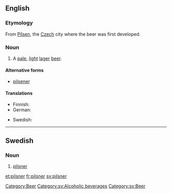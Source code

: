 ==English==

===Etymology===
From [[Pilsen]], the [[Czech]] city where the beer was first developed.

===Noun===
{{en-noun}}

# A [[pale]], [[light]] [[lager]] [[beer]].

====Alternative forms====
* [[pilsener]]

====Translations====
{{trans-top|pale, light beer}}
* Finnish: {{t-|fi|pilsneri}}
* German: {{t-|de|Pils|n}}
{{trans-mid}}
* Swedish: {{t+|sv|pilsner|c}}
{{trans-bottom}}

[[Category:Beer]]

----

==Swedish==

===Noun===
{{sv-noun|g=c}}
{{sv-noun-irreg-c|pilsner|pilsnern|pilsner|pilsnerna}}

# [[#English|pilsner]]

[[Category:sv:Alcoholic beverages]]
[[Category:sv:Beer]]

[[et:pilsner]]
[[fr:pilsner]]
[[sv:pilsner]]